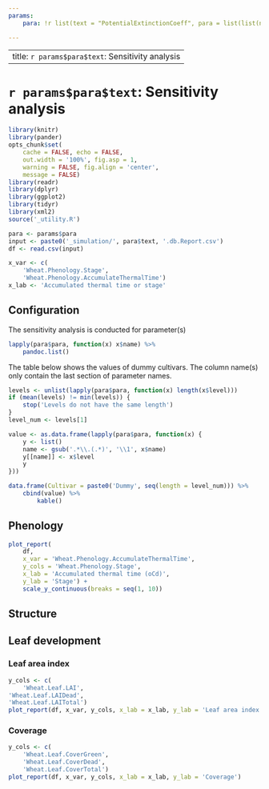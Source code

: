 ```yaml
---
params:
    para: !r list(text = "PotentialExtinctionCoeff", para = list(list(name = "[Leaf].ExtinctionCoeff.PotentialExtinctionCoeff.XYPairs.X", level = c("0, 0.5", "0.0, 0.5", "0.0, 0.5")), list(name = "[Leaf].ExtinctionCoeff.PotentialExtinctionCoeff.XYPairs.Y", level = c("0.3, 0.3", "0.5, 0.5", "0.7, 0.7"))), href = "PotentialExtinctionCoeff.html")

---
```


---
title: `r params$para$text`: Sensitivity analysis
---

# `r params$para$text`: Sensitivity analysis


```r
library(knitr)
library(pander)
opts_chunk$set(
    cache = FALSE, echo = FALSE, 
    out.width = '100%', fig.asp = 1,
    warning = FALSE, fig.align = 'center',
    message = FALSE) 
library(readr)
library(dplyr)
library(ggplot2)
library(tidyr)
library(xml2)
source('_utility.R')
```

```r

para <- params$para
input <- paste0('_simulation/', para$text, '.db.Report.csv')
df <- read.csv(input)

x_var <- c(
    'Wheat.Phenology.Stage',
    'Wheat.Phenology.AccumulateThermalTime')
x_lab <- 'Accumulated thermal time or stage'

```

## Configuration

The sensitivity analysis is conducted for parameter(s)

```r

lapply(para$para, function(x) x$name) %>% 
    pandoc.list()

```

The table below shows the values of dummy cultivars. The column name(s) only contain the last section of parameter names.


```r

levels <- unlist(lapply(para$para, function(x) length(x$level)))
if (mean(levels) != min(levels)) {
    stop('Levels do not have the same length')
}
level_num <- levels[1]

value <- as.data.frame(lapply(para$para, function(x) {
    y <- list()
    name <- gsub('.*\\.(.*)', '\\1', x$name)
    y[[name]] <- x$level
    y
}))

data.frame(Cultivar = paste0('Dummy', seq(length = level_num))) %>% 
    cbind(value) %>% 
        kable()

```


## Phenology 


```r

plot_report(
    df, 
    x_var = 'Wheat.Phenology.AccumulateThermalTime', 
    y_cols = 'Wheat.Phenology.Stage', 
    x_lab = 'Accumulated thermal time (oCd)', 
    y_lab = 'Stage') +
    scale_y_continuous(breaks = seq(1, 10))

```


## Structure

## Leaf development

### Leaf area index

```r
y_cols <- c(
    'Wheat.Leaf.LAI', 
'Wheat.Leaf.LAIDead',
'Wheat.Leaf.LAITotal')
plot_report(df, x_var, y_cols, x_lab = x_lab, y_lab = 'Leaf area index')

```
### Coverage

```r
y_cols <- c(
    'Wheat.Leaf.CoverGreen',
    'Wheat.Leaf.CoverDead',
    'Wheat.Leaf.CoverTotal')
plot_report(df, x_var, y_cols, x_lab = x_lab, y_lab = 'Coverage')

```







